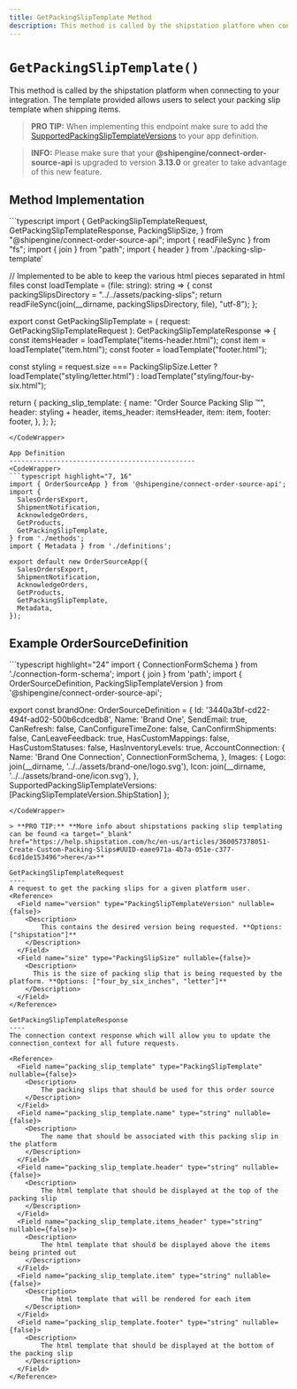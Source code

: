 ```yaml
---
title: GetPackingSlipTemplate Method
description: This method is called by the shipstation platform when connecting to your integration. The template provided allows users to select your packing slip template when shipping items.
---
```


`GetPackingSlipTemplate()`
===========================
This method is called by the shipstation platform when connecting to your integration. 
The template provided allows users to select your packing slip template when shipping items.

> **PRO TIP:** When implementing this endpoint make sure to add the <a href="/docs/app-definition/order-source#supportedpackingsliptemplateversions-nullable-string">SupportedPackingSlipTemplateVersions</a> to your app definition.

> **INFO:** Please make sure that your **@shipengine/connect-order-source-api** is upgraded to version **3.13.0** or greater to take advantage of this new feature.

Method Implementation
-----------------------------------------------
<CodeWrapper>
```typescript
import {
  GetPackingSlipTemplateRequest,
  GetPackingSlipTemplateResponse,
  PackingSlipSize,
} from "@shipengine/connect-order-source-api";
import { readFileSync } from "fs";
import { join } from "path";
import { header } from './packing-slip-template'

// Implemented to be able to keep the various html pieces separated in html files
const loadTemplate = (file: string): string => {
  const packingSlipsDirectory = "../../assets/packing-slips";
  return readFileSync(join(__dirname, packingSlipsDirectory, file), "utf-8");
};

export const GetPackingSlipTemplate = (
  request: GetPackingSlipTemplateRequest
): GetPackingSlipTemplateResponse => {
  const itemsHeader = loadTemplate("items-header.html");
  const item = loadTemplate("item.html");
  const footer = loadTemplate("footer.html");

  const styling =
    request.size === PackingSlipSize.Letter
      ? loadTemplate("styling/letter.html")
      : loadTemplate("styling/four-by-six.html");

  return {
    packing_slip_template: {
      name: "Order Source Packing Slip ™",
      header: styling + header,
      items_header: itemsHeader,
      item: item,
      footer: footer,
    },
  };
};
```
</CodeWrapper>

App Definition
-----------------------------------------------
<CodeWrapper>
```typescript highlight="7, 16"
import { OrderSourceApp } from '@shipengine/connect-order-source-api';
import {
  SalesOrdersExport,
  ShipmentNotification,
  AcknowledgeOrders,
  GetProducts,
  GetPackingSlipTemplate,
} from './methods';
import { Metadata } from './definitions';

export default new OrderSourceApp({
  SalesOrdersExport,
  ShipmentNotification,
  AcknowledgeOrders,
  GetProducts,
  GetPackingSlipTemplate,
  Metadata,
});
```
</CodeWrapper>

Example OrderSourceDefinition
-----------------------------------------------
<CodeWrapper>
```typescript highlight="24"
import { ConnectionFormSchema } from './connection-form-schema';
import { join } from 'path';
import { OrderSourceDefinition, PackingSlipTemplateVersion } from '@shipengine/connect-order-source-api';

export const brandOne: OrderSourceDefinition = {
  Id: '3440a3bf-cd22-494f-ad02-500b6cdcedb8',
  Name: 'Brand One',
  SendEmail: true,
  CanRefresh: false,
  CanConfigureTimeZone: false,
  CanConfirmShipments: false,
  CanLeaveFeedback: true,
  HasCustomMappings: false,
  HasCustomStatuses: false,
  HasInventoryLevels: true,
  AccountConnection: {
    Name: 'Brand One Connection',
    ConnectionFormSchema,
  },
  Images: {
    Logo: join(__dirname, '../../assets/brand-one/logo.svg'),
    Icon: join(__dirname, '../../assets/brand-one/icon.svg'),
  },
  SupportedPackingSlipTemplateVersions: [PackingSlipTemplateVersion.ShipStation]
};
```
</CodeWrapper>

> **PRO TIP:** **More info about shipstations packing slip templating can be found <a target="_blank" href="https://help.shipstation.com/hc/en-us/articles/360057378051-Create-Custom-Packing-Slips#UUID-eaee971a-4b7a-051e-c377-6cd1de153496">here</a>**

GetPackingSlipTemplateRequest
----
A request to get the packing slips for a given platform user.
<Reference>
  <Field name="version" type="PackingSlipTemplateVersion" nullable={false}>
    <Description>
        This contains the desired version being requested. **Options: ["shipstation"]**
    </Description>
  </Field>
  <Field name="size" type="PackingSlipSize" nullable={false}>
    <Description>
      This is the size of packing slip that is being requested by the platform. **Options: ["four_by_six_inches", "letter"]**
    </Description>
  </Field>
</Reference>

GetPackingSlipTemplateResponse
----
The connection context response which will allow you to update the connection_context for all future requests.

<Reference>
  <Field name="packing_slip_template" type="PackingSlipTemplate" nullable={false}>
    <Description>
        The packing slips that should be used for this order source
    </Description>
  </Field>
  <Field name="packing_slip_template.name" type="string" nullable={false}>
    <Description>
        The name that should be associated with this packing slip in the platform
    </Description>
  </Field>
  <Field name="packing_slip_template.header" type="string" nullable={false}>
    <Description>
        The html template that should be displayed at the top of the packing slip
    </Description>
  </Field>
  <Field name="packing_slip_template.items_header" type="string" nullable={false}>
    <Description>
        The html template that should be displayed above the items being printed out
    </Description>
  </Field>
  <Field name="packing_slip_template.item" type="string" nullable={false}>
    <Description>
        The html template that will be rendered for each item
    </Description>
  </Field>
  <Field name="packing_slip_template.footer" type="string" nullable={false}>
    <Description>
        The html template that should be displayed at the bottom of the packing slip
    </Description>
  </Field>
</Reference>
